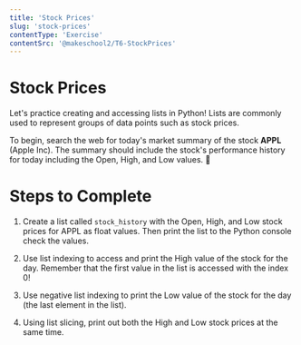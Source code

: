```yaml
---
title: 'Stock Prices'
slug: 'stock-prices'
contentType: 'Exercise'
contentSrc: '@makeschool2/T6-StockPrices'
---
```


# Stock Prices

Let's practice creating and accessing lists in Python! Lists are commonly used to represent groups of data points such as stock prices.

To begin, search the web for today's market summary of the stock **APPL** (Apple Inc). The summary should include the stock's performance history for today including the Open, High, and Low values. :apple:

# Steps to Complete

1. Create a list called `stock_history` with the Open, High, and Low stock prices for APPL as float values. Then print the list to the Python console check the values.

2. Use list indexing to access and print the High value of the stock for the day. Remember that the first value in the list is accessed with the index 0!

3. Use negative list indexing to print the Low value of the stock for the day (the last element in the list).

4. Using list slicing, print out both the High and Low stock prices at the same time.